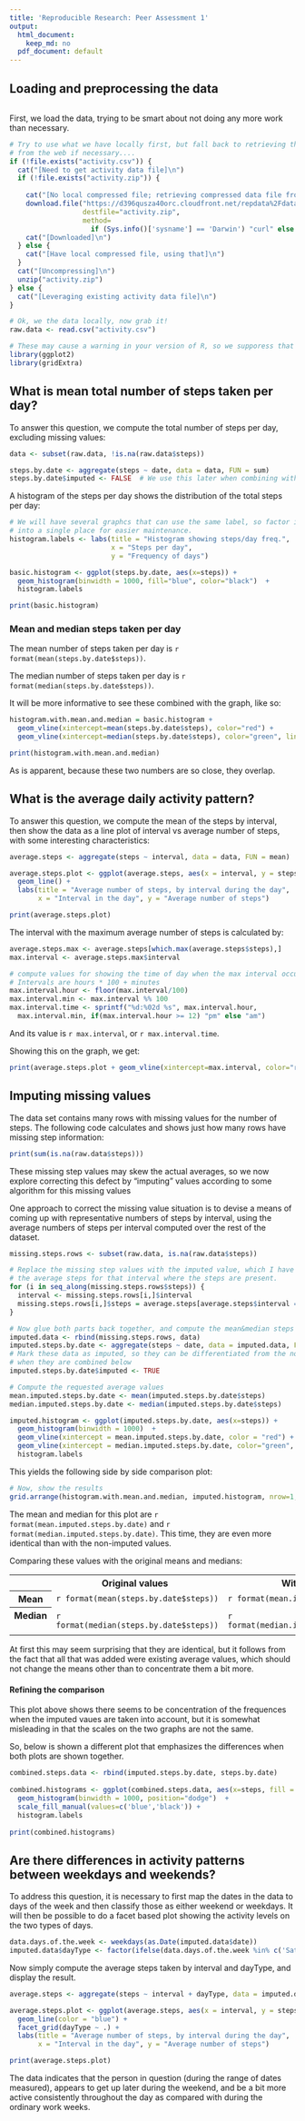 ```yaml
---
title: 'Reproducible Research: Peer Assessment 1'
output:
  html_document:
    keep_md: no
  pdf_document: default
---
```



## Loading and preprocessing the data

```r
```

First, we load the data, trying to be smart about not doing any more work than necessary.

```r

# Try to use what we have locally first, but fall back to retrieving the data file
# from the web if necessary....
if (!file.exists("activity.csv")) {
  cat("[Need to get activity data file]\n")
  if (!file.exists("activity.zip")) {
    
    cat("[No local compressed file; retrieving compressed data file from the network]\n")
    download.file("https://d396qusza40orc.cloudfront.net/repdata%2Fdata%2Factivity.zip",
                  destfile="activity.zip", 
                  method=
                    if (Sys.info()['sysname'] == 'Darwin') "curl" else "wget")
    cat("[Downloaded]\n")
  } else {
    cat("[Have local compressed file, using that]\n")
  }
  cat("[Uncompressing]\n")
  unzip("activity.zip")
} else {
  cat("[Leveraging existing activity data file]\n")
}

# Ok, we the data locally, now grab it!
raw.data <- read.csv("activity.csv")

# These may cause a warning in your version of R, so we supporess that by using the warning option above
library(ggplot2)
library(gridExtra)
```


## What is mean total number of steps taken per day?

To answer this question, we compute the total number of steps per day, excluding missing values:

```r

data <- subset(raw.data, !is.na(raw.data$steps))

steps.by.date <- aggregate(steps ~ date, data = data, FUN = sum)
steps.by.date$imputed <- FALSE  # We use this later when combining with imputed data
```

A histogram of the steps per day shows the distribution of the total steps per day:

```r

# We will have several graphcs that can use the same label, so factor its definition
# into a single place for easier maintenance.
histogram.labels <- labs(title = "Histogram showing steps/day freq.",
                         x = "Steps per day", 
                         y = "Frequency of days")

basic.histogram <- ggplot(steps.by.date, aes(x=steps)) +  
  geom_histogram(binwidth = 1000, fill="blue", color="black")  + 
  histogram.labels

print(basic.histogram)
```

### Mean and median steps taken per day

The mean number of steps taken per day is `r format(mean(steps.by.date$steps))`.

The median number of steps taken per day is `r format(median(steps.by.date$steps))`.

It will be more informative to see these combined with the graph, like so:

```r

histogram.with.mean.and.median = basic.histogram +
  geom_vline(xintercept=mean(steps.by.date$steps), color="red") +
  geom_vline(xintercept=median(steps.by.date$steps), color="green", linetype="longdash")

print(histogram.with.mean.and.median)

```

As is apparent, because these two numbers are so close, they overlap.

## What is the average daily activity pattern?

To answer this question, we compute the mean of the steps by interval, then show the data as a line plot of interval vs average number of steps, with some interesting characteristics:

```r
average.steps <- aggregate(steps ~ interval, data = data, FUN = mean)

average.steps.plot <- ggplot(average.steps, aes(x = interval, y = steps)) + 
  geom_line() +
  labs(title = "Average number of steps, by interval during the day", 
       x = "Interval in the day", y = "Average number of steps")

print(average.steps.plot)
```

The interval with the maximum average number of steps is calculated by:
```r
average.steps.max <- average.steps[which.max(average.steps$steps),]
max.interval <- average.steps.max$interval

# compute values for showing the time of day when the max interval occurred
# Intervals are hours * 100 + minutes
max.interval.hour <- floor(max.interval/100)
max.interval.min <- max.interval %% 100
max.interval.time <- sprintf("%d:%02d %s", max.interval.hour, 
  max.interval.min, if(max.interval.hour >= 12) "pm" else "am")
```

And its value is `r max.interval`, or `r max.interval.time`.

Showing this on the graph, we get:

```r
print(average.steps.plot + geom_vline(xintercept=max.interval, color="red"))
```

## Imputing missing values

The data set contains many rows with missing values for the number of steps.  The following code calculates and shows just how many rows have missing step information:

```r
print(sum(is.na(raw.data$steps)))
```

These missing step values may skew the actual averages, so we now explore correcting this defect by "imputing" values according to some algorithm for this missing values

One approach to correct the missing value situation is to devise a means of coming up with representative numbers of steps by interval, using the average numbers of steps per interval computed over the rest of the dataset.

```r
missing.steps.rows <- subset(raw.data, is.na(raw.data$steps))

# Replace the missing step values with the imputed value, which I have chosen to be
# the average steps for that interval where the steps are present.
for (i in seq_along(missing.steps.rows$steps)) {
  interval <- missing.steps.rows[i,]$interval
  missing.steps.rows[i,]$steps = average.steps[average.steps$interval == interval,]$steps
}

# Now glue both parts back together, and compute the mean&median steps by date for it
imputed.data <- rbind(missing.steps.rows, data)
imputed.steps.by.date <- aggregate(steps ~ date, data = imputed.data, FUN = sum)
# Mark these data as imputed, so they can be differentiated from the non-imputed data
# when they are combined below
imputed.steps.by.date$imputed <- TRUE

# Compute the requested average values
mean.imputed.steps.by.date <- mean(imputed.steps.by.date$steps)
median.imputed.steps.by.date <- median(imputed.steps.by.date$steps)

imputed.histogram <- ggplot(imputed.steps.by.date, aes(x=steps)) +
  geom_histogram(binwidth = 1000)  + 
  geom_vline(xintercept = mean.imputed.steps.by.date, color = "red") +
  geom_vline(xintercept = median.imputed.steps.by.date, color="green", linetype="longdash") +
  histogram.labels
```

This yields the following side by side comparison plot:

```r
    
# Now, show the results
grid.arrange(histogram.with.mean.and.median, imputed.histogram, nrow=1, ncol=2)
```

The mean and median for this plot are `r format(mean.imputed.steps.by.date)` and 
`r format(median.imputed.steps.by.date)`.  This time, they are even more identical than with the non-imputed values. 

Comparing these values with the original means and medians:

<table>
  <tr>
    <th></th>
    <th>Original values&nbsp;&nbsp;</th>
    <th>With imputed</th>
  </tr>
  <tr>
    <th>Mean</th>
    <td>`r format(mean(steps.by.date$steps))`</td>
    <td>`r format(mean.imputed.steps.by.date)`</td>
  </tr>
  <tr>
    <th>Median &nbsp;</th>
    <td>`r format(median(steps.by.date$steps))`</td>
    <td>`r format(median.imputed.steps.by.date)`</td>
  </tr>
</table>

<p/>
At first this may seem surprising that they are identical, but it follows from the fact that all that was added were existing average values, which should not change the means other than to concentrate them a bit more.

#### Refining the comparison

This plot above shows there seems to be concentration of the frequences when the imputed vaues are taken into account, but it is somewhat misleading in that the scales on the two graphs are not the same.

So, below is shown a different plot that emphasizes the differences when both plots are shown together.

```r

combined.steps.data <- rbind(imputed.steps.by.date, steps.by.date)
  
combined.histograms <- ggplot(combined.steps.data, aes(x=steps, fill = imputed) ) + 
  geom_histogram(binwidth = 1000, position="dodge")  + 
  scale_fill_manual(values=c('blue','black')) +
  histogram.labels
  
print(combined.histograms)
```


## Are there differences in activity patterns between weekdays and weekends?

To address this question, it is necessary to first map the dates in the data to days of the week and then classify those as either weekend or weekdays.   It will then be possible to do a facet based plot showing the activity levels on the two types of days.

```r

data.days.of.the.week <- weekdays(as.Date(imputed.data$date))
imputed.data$dayType <- factor(ifelse(data.days.of.the.week %in% c('Saturday', 'Sunday'), 'weekend', 'weekday'))
```

Now simply compute the average steps taken by interval and dayType, and display the result.

```r
average.steps <- aggregate(steps ~ interval + dayType, data = imputed.data, FUN = mean)

average.steps.plot <- ggplot(average.steps, aes(x = interval, y = steps)) + 
  geom_line(color = "blue") +
  facet_grid(dayType ~ .) +
  labs(title = "Average number of steps, by interval during the day", 
       x = "Interval in the day", y = "Average number of steps")

print(average.steps.plot)
```

The data indicates that the person in question (during the range of dates measured), appears to get up later during the weekend, and be a bit more active consistently throughout the day as compared with during the ordinary work weeks.